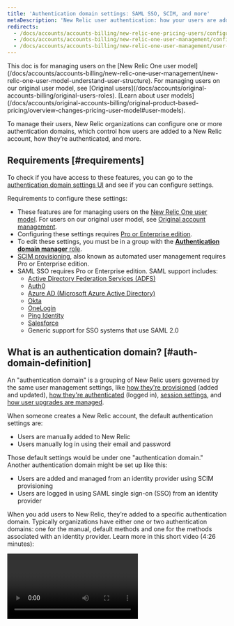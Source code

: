 ```yaml
---
title: 'Authentication domain settings: SAML SSO, SCIM, and more'
metaDescription: 'New Relic user authentication: how your users are added, SAML SSO, SCIM, automated user management, and more.'
redirects:
  - /docs/accounts/accounts-billing/new-relic-one-pricing-users/configure-authentication-domains
  - /docs/accounts/accounts-billing/new-relic-one-user-management/configure-authentication-domains-sso
  - /docs/accounts/accounts-billing/new-relic-one-user-management/user-authentication-saml-sso-scim-more
---
```


<Callout variant="important">
  This doc is for managing users on the [New Relic One user model](/docs/accounts/accounts-billing/new-relic-one-user-management/new-relic-one-user-model-understand-user-structure). For managing users on our original user model, see [Original users](/docs/accounts/original-accounts-billing/original-users-roles). [Learn about user models](/docs/accounts/original-accounts-billing/original-product-based-pricing/overview-changes-pricing-user-model#user-models).
</Callout>

To manage their users, New Relic organizations can configure one or more authentication domains, which control how users are added to a New Relic account, how they’re authenticated, and more.

## Requirements [#requirements]

To check if you have access to these features, you can go to the [authentication domain settings UI](#ui) and see if you can configure settings.

Requirements to configure these settings:

* These features are for managing users on the [New Relic One user model](/docs/accounts/accounts-billing/new-relic-one-pricing-users/users-roles). For users on our original user model, see [Original account management](/docs/accounts/original-accounts-billing).
* Configuring these settings requires [Pro or Enterprise edition](https://newrelic.com/pricing). 
* To edit these settings, you must be in a group with the [**Authentication domain manager** role](/docs/accounts/accounts-billing/new-relic-one-pricing-users/users-roles#standard-roles).
* [SCIM provisioning](/docs/accounts/accounts/automated-user-management/automated-user-provisioning-single-sign), also known as automated user management requires Pro or Enterprise edition.
* SAML SSO requires Pro or Enterprise edition. SAML support includes:
  * [Active Directory Federation Services (ADFS)](http://technet.microsoft.com/en-us/library/hh831502.aspx "Link opens in a new window")
  * [Auth0](https://marketplace.auth0.com/integrations/new-relic-sso)
  * [Azure AD (Microsoft Azure Active Directory)](https://docs.microsoft.com/en-us/azure/active-directory/saas-apps/new-relic-limited-release-tutorial) 
  * [Okta](http://www.okta.com/newrelic)
  * [OneLogin](http://www.onelogin.com/partners/app-partners/new-relic/)
  * [Ping Identity](https://www.pingidentity.com/en.html)
  * [Salesforce](http://wiki.developerforce.com/page/Configuring-SAML-SSO-to-NewRelic)
  * Generic support for SSO systems that use SAML 2.0

## What is an authentication domain? [#auth-domain-definition]

An "authentication domain" is a grouping of New Relic users governed by the same user management settings, like [how they're provisioned](#source-users) (added and updated), [how they're authenticated](#authentication) (logged in), [session settings](#session-mgmt), and [how user upgrades are managed](#session-mgmt).  

When someone creates a New Relic account, the default authentication settings are:

* Users are manually added to New Relic 
* Users manually log in using their email and password

Those default settings would be under one "authentication domain." Another authentication domain might be set up like this:

* Users are added and managed from an identity provider using SCIM provisioning
* Users are logged in using SAML single sign-on (SSO) from an identity provider

When you add users to New Relic, they’re added to a specific authentication domain. Typically organizations have either one or two authentication domains: one for the manual, default methods and one for the methods associated with an identity provider. Learn more in this short video (4:26 minutes):

<Video id="Z00-KzGh2XY" type="youtube" />

## Create and configure an authentication domain [#ui]

If you meet the [requirements](#requirements), you can add and manage authentication domains. 

To view and configure authentication domains: from the [account dropdown](/docs/using-new-relic/welcome-new-relic/get-started/glossary#account-dropdown), click **Organization and access**, and then click **Authentication domains**.

If you have existing domains, they'll be on the left. Note that most organizations will have, at most, two or three domains: one with the manual, default settings and one or two for the identity provider-associated settings. 

To create a new domain from the authentication domain UI page, click **Create new**. For more about the configuration options, keep reading.

## Source of users: Manual versus SCIM [#source-users]

<Callout variant="tip">
  For an introduction to our SAML SSO and SCIM offerings, please read [Get started with SSO and SCIM](/docs/accounts/accounts-billing/new-relic-one-user-management/introduction-saml-scim). 
</Callout>

From the [authentication domain UI](#ui), you can set one of two options for how users are added to New Relic:

* **Manual:** This means that your users are added manually to New Relic from the [**User management** UI](/docs/accounts/accounts-billing/new-relic-one-user-management/add-manage-users-groups-roles/#where). 
* **SCIM:** Our automated user management feature allows you to use SCIM provisioning to import and manage users from your identity provider. 

Notes on these settings: 
  * You can't toggle **Source of users**. This means if you want to change this for an authentication domain that's already been set up, you'll need to create a new one.  
  * When you first enable SCIM, the bearer token is generated and only shown once. If you need to view a bearer token later, the only way to do this is to generate a new one, which will invalidate the old one and any integrations using the old token.

For how to set up SCIM, see [Automated user management](/docs/accounts/accounts/automated-user-management/automated-user-provisioning-single-sign).

## Authentication [#authentication]

The authentication method is the way in which New Relic users log in to New Relic. All users in an authentication domain have a single authentication method. There are two authentication options:

* Username/password: Your users log in via email and password. 
* SAML SSO: Your users log in via SAML single sign-on (SSO) via your identity provider. To learn how to set that up, keep reading.  

### Set up SAML SSO authentication [#saml]

Before enabling SAML SSO using the instructions below, here are some things to understand and consider: 

* For an introduction to our SAML SSO and SCIM offerings, please read [Get started with SSO and SCIM](/docs/accounts/accounts-billing/new-relic-one-user-management/introduction-saml-scim). 
* We recommend reviewing the [SAML SSO requirements](#requirements). 
* Note that your SSO-enabled users won't receive email verification notifications from New Relic because the login and password information is handled by your identity provider.  
* Consult your identity provider docs because they may have New Relic-specific instructions.

1. If you're setting up SCIM provisioning: 
    * If you use Azure, Okta, or OneLogin, follow these procedures first: [Azure](/docs/accounts/accounts/automated-user-management/azure-ad-scimsso-application-configuration/) \| [OneLogin](/docs/accounts/accounts/automated-user-management/onelogin-scimsso-application-configuration/) \| [Okta](/docs/accounts/accounts/automated-user-management/okta-scimsso-application-configuration/). 
    * If you use a different identity provider, follow the SAML procedures below and use our [SCIM API](/docs/accounts/accounts/automated-user-management/scim-support-automated-user-management/) to enable SCIM. 
2. If you **only** want to enable SAML SSO and not SCIM, and if you use Azure, Okta, or OneLogin, follow these instructions for configuring the relevant app: 

    <CollapserGroup>
      <Collapser
        id="azure"
        title="Azure app"
    >
      Azure AD provides an application gallery, which includes various integrations for Azure AD, including the ones that New Relic offers. Add the New Relic SCIM/SSO application to your list of applications.

    1. Go to the Azure Active Directory admin center, and sign in if necessary. [aad.portal.azure.com/](https://aad.portal.azure.com/)
    2. Click on **All services** in the left hand menu.
    3. In the main pane, click on **Enterprise applications**.
    4. Click on **+New application**.
    5. Find our SCIM/SSO application by entering **New Relic** in the name search box, and click on the application **New Relic by organization** (not **New Relic by account**).
    6. Click on **Add**.
    </Collapser>
    <Collapser
        id="Okta"
        title="Okta app"
    >
    Add the New Relic SCIM/SSO application to your Okta applications.

    1. Go to [okta.com/](https://www.okta.com/) and sign in with an account that has administrator permissions.
    2. From the Okta home page, click on **Admin**.
    3. From the Okta admin **Dashboard**, choose the **Applications** page. Click **Add Application**.
    4. In the search field on the Okta **Add applications** page, enter "New Relic by organization" (not "New Relic by account") and then click on the application when it shows in the search results.
    5. From the New Relic by Organization page, click on **Add**.
    6. From the Add New Relic by Organization page, check the two **Application visibility "Do not display..."** checkboxes and click on **Done**. We will make the application visible later after configuration is complete and provisioning has begun.
    </Collapser>

    <Collapser
        id="OneLogin"
        title="OneLogin app"
    >
    Add the New Relic SCIM/SSO application to your OneLogin applications.

    1. Go to the OneLogin web site and sign in with an account that has administrator permissions.
    2. From the OneLogin home page, click on **Administration**.
    3. From the OneLogin Administration page, choose the **Applications** menu.
    4. From the OneLogin Applications page, click on **Add app**.
    5. In the search field on the OneLogin Find Applications page, enter "New Relic by organization" (not "New Relic by account") and then click on the application when it shows in the search results.
    6. From the **Add New Relic by organization** page, click on **Save**.
    </Collapser>
    </CollapserGroup>
    * If you're implementing SAML using a different identity provider not mentioned above, you'll need to attempt to integrate using the SAML instructions below. Note that your identity provider must use the SAML 2.0 protocol, and must require signed SAML assertions.

3. Next, you'll go to our authentication domain UI. From the [account dropdown](/docs/using-new-relic/welcome-new-relic/get-started/glossary/#account-dropdown), click **Organization and access**, and then click **Authentication domains**. If you don't already have one, [create a new domain](#ui) to be used for your SAML-authenticating users. 
4. Under **Authentication**, click **Configure**. Under **Method of authenticating users**, select **SAML SSO**.
5. If you're using the Okta, OneLogin, or Azure AD app, you can skip this step. Under **Provided by New Relic**, we have some New Relic-specific information. You'll need to place these in the relevant fields in your identity provider service. If you're not sure where they go, consult your identity provider docs. 
6. Under **Provided by you**, input the **Source of SAML metadata**. This URL is supplied by your identity provider and may be called something else. It should conform to SAML V2.0 metadata standards. If your identity provider **doesn't** support dynamic configuration, you can do this by using **Upload a certificate**. This should be a PEM encoded x509 certificate. 
7. Under **Provided by you**, set the **SSO target URL** supplied by your identity provider. You can find this by going to the **Source of SAML metadata** and finding the POST binding URL. It looks like: `https://newrelic.oktapreview.com/app/newreliclr/1234567890abcdefghij/sso/saml`.
8. If your identity provider has a redirect URL for logout, enter it in the **Logout redirect URL**; otherwise, leave it blank.
9. If you’re using an identity provider app, you’ll need to input the authentication domain ID in the app. That ID is found at the top of New Relic’s authentication domain UI page. 
10. Optional: In New Relic’s authentication domain UI, you can adjust [other settings](/docs/accounts/accounts-billing/new-relic-one-user-management/authentication-domains-saml-sso-scim-more/#session-mgmt), like browser session length and user upgrade method. You can adjust these settings at any time.
11. If you're enabling SAML only, you need to create groups and assign access grants in New Relic. (If you enabled SCIM, you've already completed this step.) Access grants are what give your users access to New Relic accounts. Without access grants, your users are provisioned in New Relic but have no account access. To learn how to do this:  
  * [Learn how access grants work](/docs/accounts/accounts-billing/new-relic-one-user-management/add-manage-users-groups-roles/#understand-concepts)
  * Read the [access grant tutorial](/docs/accounts/accounts-billing/new-relic-one-user-management/tutorial-add-new-user-groups-roles-new-relic-one-user-model/).  
12. Okta only: Return to Okta's New Relic app and, from the **Add New Relic by organization** page, uncheck the two **Application visibility "Do not display..."** checkboxes and click on **Done**. 

To verify it's been set up correctly, see if your users can log in to New Relic via your identity provider and ensure they have access to their accounts.  


## Session duration and timeout [#session-mgmt]

In the [authentication domain UI](#ui), under **Management**, you can control some other settings for the users in that domain, including:

* Length of time users can remain logged in.
* Amount of idle time before a user's session expires. 
* [User upgrade requests](#user-upgrade)


## Manage user type [#user-upgrade]

In the [authentication domain UI](#ui), under **Management**, you can control how your users' [user type](/docs/accounts/accounts-billing/new-relic-one-user-management/new-relic-one-user-model-understand-user-structure/#user-type) is managed. This includes how the user type can be edited and how basic user requests to become full platform users are handled. 

There are two main settings: 
* **Manage user type in New Relic**: This is the default option. It allows you to manage your users' user type from New Relic. 
* **Manage user type with SCIM**: Enabling this means that **you can no longer manage user type from New Relic**. You'd only be able to change and manage it from your identity provider.  

More on these two options: 

<CollapserGroup>
  <Collapser
    id="manage-user-type-new-relic"
    title="Manage user type in New Relic (default)"
  >
Our default functionality is to manage user type from New Relic. This is the option you'd use if you weren't managing user type via [SCIM](#source-users). The management options governed by this include: 

* The ability to change user type in the [**User management** UI](/docs/accounts/accounts-billing/new-relic-one-user-management/add-manage-users-groups-roles/#where).
* The ability to manage how basic users' requests to become full platform users are handled. These options include: 
  * **Allow basic users to self-upgrade**: this allows basic users to be able to quickly become full platform users on their own, in order to quickly respond to issues. 
  * **Require review by admins**: in this case, admins refer to users with the [**Authentication domain manager** role](/docs/accounts/accounts-billing/new-relic-one-user-management/new-relic-one-user-model-understand-user-structure/#standard-roles). With this option, admins receive an email when an upgrade request is made, and can approve or deny those requests in the [**User management** UI](/docs/accounts/accounts-billing/new-relic-one-user-management/add-manage-users-groups-roles/#where). 

</Collapser>

<Collapser
  id="manage-user-type-scim"
    title="Manage user type with SCIM"
  >

Our [SCIM API](/docs/accounts/accounts/automated-user-management/tutorial-manage-users-groups-scim#manage-user-type) lets you manage user type (basic and full platform) from your identity provider instead of in the New Relic user management UI. **When you enable this, you can no longer change or manage your users' user type from New Relic.**

To enable this setting, your authentication domain **Source of users** must have [SCIM enabled](#source-users). 

Currently, we only have instructions for [Okta](/docs/accounts/accounts/automated-user-management/okta-scimsso-application-configuration). For other identity provider services, you can configure your identity provider to send us user type using our [SCIM API user type specifications](/docs/accounts/accounts/automated-user-management/tutorial-manage-users-groups-scim/#manage-user-type).

How basic users' requests to become full platform users are handled: 
* When you enable **Manage user type with SCIM**, the default option is that your basic users are shown a message explaining that they need to "reach out to your manager or IT department" to become full platform users. 
* Optionally, you can customize that message and add a link to a customized page. For example, you might add a custom message that explains to contact a specific person or department. Or you might use our [SCIM API specifications](/docs/accounts/accounts/automated-user-management/tutorial-manage-users-groups-scim/#manage-user-type) to set up an implementation that programmatically handles user type change requests and automatically changes basic users to full platform users. 

</Collapser>

</CollapserGroup>

For more about basic users and full platform users, see [User type](/docs/accounts/accounts-billing/new-relic-one-user-management/new-relic-one-user-model-understand-user-structure/#user-type). 

Note that if you're on our [original user model](/docs/accounts/original-accounts-billing/original-users-roles/users-roles-original-user-model/#user-type), upgrades work differently. 


